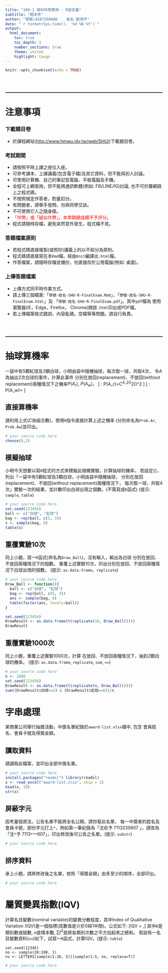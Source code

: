 ---
title: "109-1 資料科學應用 - R語言篇"
subtitle: "期末考"
author: "學號:A107260080    姓名:劉得宇"
date: "`r format(Sys.time(), '%d %B %Y')`" 
output: 
  html_document:
    toc: true
    toc_depth: 3
    number_sections: true  
    theme: united 
    highlight: tango
---

```{r setup, include=FALSE}
knitr::opts_chunk$set(echo = TRUE)
```


<br><br/>

<hr style="border:1px solid gray"> </hr>
<!-- 
################################################################################ 
#                                                                              #
# 注意事項                                                                     #  
################################################################################ 
-->

# 注意事項 {.unnumbered}

### 下載題目卷 {-}
*  於課程網站(<http://www.hmwu.idv.tw/web/SHU/>)下載題目卷。

### 考試期間 {-}
* 請按照平時上課之座位入座。
* 可參考課本、上課講義(包含電子檔)及其它資料，但不能與別人討論。
* 可使用計算機、自己的筆記型電腦、平板電腦及手機。
* 全程可上網查詢，但不能用通訊軟體(例如: FB/LINE/IG)討論, 也不可抄襲網路上之程式碼。
* 不按照規定作答者，酌量扣分。
* 有問題者，請舉手發問，勿與同學交談。
* 不可使用它人之隨身碟。
* <span style="color: red;">「作弊」或「疑似作弊」，本學期總成績不予評分。</span>
* 程式請隨時存檔，避免突然意外發生，程式檔不見。

###  答題檔案原則 {-}
* 若程式碼直接複製(或照抄)講義上的以不給分為原則。
* 程式碼請直接寫在本`Rmd`檔。經由`Knit`編譯出`.html`檔。
* 作答檔案，請隨時存檔並備份，勿直接存於公用電腦(例如: 桌面)。

### 上傳答題檔案 {-}
* 上傳方式同平時作業方式。
* 請上傳三個檔案:「`學號-姓名-SHU-R-FinalExam.Rmd`」、「`學號-姓名-SHU-R-FinalExam.html`」及
「`學號-姓名-SHU-R-FinalExam.pdf`」。其中`pdf`檔為
使用瀏覽器(IE，Edge，Firefox， Chrome)開啟`.html`印出成PDF檔。
* 若上傳檔案格式錯誤，內容亂碼，空檔等等問題。請自行負責。


<br><br/>

<hr style="border:1px solid gray"> </hr>
<!-- 
################################################################################ 
#                                                                              #
# 題目                                                                         #  
################################################################################ 
-->

<!-- 
############################## 
# 第一題                     #
##############################
-->

# 抽球算機率
一袋中有5顆紅球及3顆白球，小明由袋中隨機抽球，每次取一球，共取4次，
令$A$為抽出2次白球的事件，計算此事件
分別在放回(replacement)、不放回(without replacement)兩種情況下之機率$P(A_r)$, $P(A_w)$。
\[
\mbox{放回}: P(A_r)=C^4_2\left(\frac{5}{8}\right)^2\left(\frac{3}{8}\right)^2
\]
\[
\mbox{不放回}: P(A_w)=\frac{C^5_2C^3_2}{C^8_4}
\]

## 直接算機率
請利用上式($C$為組合數)，使用`R`指令直接計算上述之機率
(分別命名為`Prob.Ar`, `Prob.Aw`)並印出。

```{r}
# your source code here
choose(8,2)


```


## 模擬抽球
小明今天想要以寫`R`程式的方式來模擬此隨機實驗，計算抽球的機率，
若設定{\tt set.seed(123456)}，
列出「一袋中有5顆紅球及3顆白球，小明由袋中隨機抽球，
分別在放回(replacement)、不放回(without replacement)兩種情況下，
每次取一球，共取4次」實驗一次的結果，並計數印出白球出現之個數。(不需寫成`R`函式)
(提示: `sample`, `table`)

```{r}
# your source code here
set.seed(123456)
ball <- c("白球", "紅球")
bag <- rep(ball, c(5, 3))
s <- sample(bag, 8)
table(s)
```

## 重覆實驗10次
同上小題，寫一`R`函式(命名為`Draw_Ball`)，沒有輸入，輸出為白球
分別在放回、不放回兩種情況下的個數。
重覆上述實驗10次，印出分別在放回、不放回兩種情況下白球出現的個數。
(提示: `as.data.frame`，`replicate`)


```{r}
# your source code here
Draw_Ball <- function(){
  ball <- c("白球", "紅球")
  bag <- rep(ball, c(5, 3))
  ans <- sample(bag, 8)
  table(factor(ans, levels=ball))
}

set.seed(123456)
DrawResult <- as.data.frame(t(replicate(10, Draw_Ball())))
DrawResult
```


## 重覆實驗1000次
同上小題，重覆上述實驗1000次，計算
在放回、不放回兩種情況下，抽到2顆白球的機率。
(提示: `as.data.frame`, `replicate`, `sum`, `==`)


```{r}
# your source code here
n <- 1000
set.seed(123456)
DrawResult <- as.data.frame(t(replicate(n, Draw_Ball())))
sum((DrawResult$白球==2) & (DrawResult$紅球==6))/n
```


<!-- 
############################## 
# 第二題                     #
##############################
-->

# 字串處理
某商業公司舉行抽獎活動，中獎名單紀錄於`award-list.xlsx`檔中, 包含
會員姓名、會員卡號及得獎金額。


## 讀取資料
請讀取此檔案，並印出全部中獎名單。

```{r}
# your source code here
install.packages("readxl") library(readxl)
x <- read_excel("award-list.xlsx", skip = 1) 
head(x, 10) 
str(x)

```

## 屏蔽字元
因考量個資法，公告名單不能將全名公開，請你幫此名單，
每一中獎者的姓名及會員卡號，部份字元打上`*`，例如第一筆紀錄為「沈俞予 	7113235607
」，請改為「沈`*`予  	7113`***`607」，印出修改後可公告之名單。(提示: `substr`)

```{r}
# your source code here

```

## 排序資料
承上小題，請將修改後之名單，依照「得獎金額」由多至少的順序，全部印出。

```{r}
# your source code here

```


<!-- 
############################## 
# 第三題                     #
##############################
-->
   
# 屬質變異指數(IQV)   
計算名目變數(nominal variable)的變異分散程度，其中Index of Qualitative Variation 
(IQV)是一個指標(其數值是介於0與1中間)。公式如下:
\[IQV = \frac{k(n^2-\sum f^2)}{n^2(k-1)},\]
其中$k$是類別數或組數, $n$是樣本數, $\sum{f^2}$是將各類別次數之平方加起來之總和。
假設有一名目變數資料(`nv`)如下，試寫一`R`函式，計算IQV。(提示: `table`)
```
set.seed(12345)
no <- sample(20:100, 1)
nv <- LETTERS[sample(1:26, 5)][sample(1:5, no, replace=T)]
```

```{r}
# your source code here

```


   


